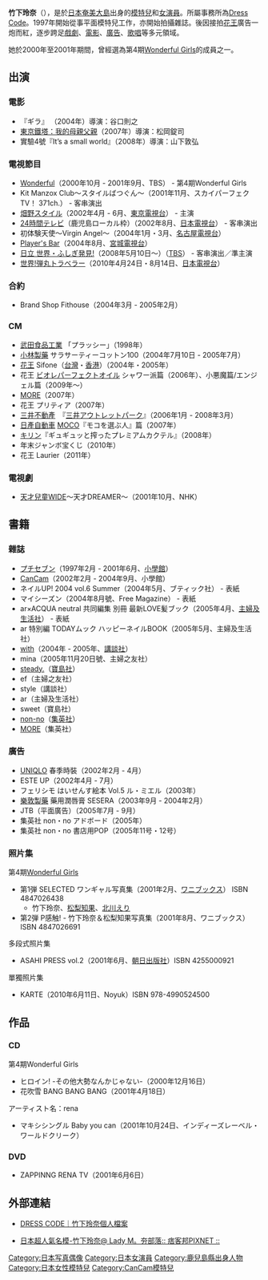 {{blpunsourced|time=2020-01-26}}
{{roughtranslation|time=2020-01-26}}
{{藝人
| 姓名 = 竹下玲奈
| 類型 = 模特兒
| 圖片 =
| 圖片尺寸 = 
| 圖片簡介 = 
| 原名 = 
| 外文名 = 竹下 玲奈
| 外文 = ja
| 羅馬拼音 = Takeshita Rena
| 英文名 =
| 綽號 = 
| 國籍 = {{JPN}}
| 出生日期 = {{Birth_date_and_age|1981|12|17}}
| 出生地點 = {{JPN}}[[鹿兒島縣|鹿兒島縣]][[奄美大島|奄美大島]]
| 職業 = [[模特兒|模特兒]]、[[演員|演員]]
| 語言 = [[日語|日語]]
| 教育程度 = 
| 宗教信仰 =
| 配偶 = 
| 兒女 = 
| 父母 = 
| 音樂類型 = 
| 演奏樂器 = 
| 出身地 = {{JPN}}[[鹿兒島縣|鹿兒島縣]]
| 出道作 = 
| 出道日期 = 1997年
| 代表作 = 
| 活躍年代 = 
| 經紀公司 = [[Dress_Code|Dress Code]]
| 網站 = 
| 相關團體 = 
| 獎項 = 
| IMDb = 
}}
{{Japanese|japanese=竹下 玲奈|kana=たけした れな|romaji=Takeshita Rena}}

'''竹下玲奈'''（{{bd|1981年|12月17日|catIdx=Takeshita Rena}}），是於[[日本|日本]][[奄美大島|奄美大島]]出身的[[模特兒|模特兒]]和[[女演員|女演員]]。所屬事務所為[[Dress_Code|Dress Code]]。1997年開始從事平面模特兒工作，亦開始拍攝雜誌。後因接拍[[花王|花王]]廣告一炮而紅，逐步跨足[[戲劇|戲劇]]、[[電影|電影]]、[[廣告|廣告]]、[[歌唱|歌唱]]等多元領域。

她於2000年至2001年期間，曾經選為第4期[[Wonderful_Girls|Wonderful Girls]]的成員之一。

== 出演 ==
=== 電影 ===
*『ギラ』 （2004年）導演：谷口則之
*[[東京鐵塔：我的母親父親|東京鐵塔：我的母親父親]]（2007年）導演：松岡錠司
*實驗4號『It’s a small world』（2008年）導演：山下敦弘

=== 電視節目 ===
*[[Wonderful|Wonderful]]（2000年10月 - 2001年9月、TBS） - 第4期Wonderful Girls
*Kit Manzox Club～スタイルばつぐん～（2001年11月、スカイパーフェクTV！ 371ch.） - 客串演出
*[[畑野スタイル|畑野スタイル]]（2002年4月 - 6月、[[東京電視台|東京電視台]]） - 主演
*[[24時間テレビ|24時間テレビ]]（鹿児島ローカル枠）（2002年8月、[[日本電視台|日本電視台]]） - 客串演出
*初体験天使～Virgin Angel～（2004年1月・3月、[[名古屋電視台|名古屋電視台]]）
*[[Player's_Bar|Player's Bar]]（2004年8月、[[宮城電視台|宮城電視台]]）
*[[日立_世界・ふしぎ発見!|日立 世界・ふしぎ発見!]]（2008年5月10日～）（[[TBSテレビ|TBS]]） - 客串演出／準主演
*[[世界!弾丸トラベラー|世界!弾丸トラベラー]]（2010年4月24日・8月14日、[[日本電視台|日本電視台]]）

=== 合約 ===
*Brand Shop Fithouse（2004年3月 - 2005年2月）

=== CM ===
*[[武田食品工業|武田食品工業]] 「プラッシー」（1998年）
*[[小林製藥|小林製藥]] サラサーティーコットン100（2004年7月10日 - 2005年7月）
*[[花王|花王]] Sifone（[[台灣|台灣]]・[[香港|香港]]）（2004年・2005年）
*花王 [[ビオレ|ビオレ]]パーフェクトオイル シャワー派篇（2006年）、小悪魔篇/エンジェル篇（2009年～）
*[[MORE|MORE]]（2007年）
*花王 プリティア（2007年）
*[[三井不動產|三井不動產]]　『[[三井アウトレットパーク|三井アウトレットパーク]]』（2006年1月 - 2008年3月）
*[[日產汽車|日產自動車]] [[日產MOCO|MOCO]]『モコを選ぶ人』篇（2007年）
*[[麒麟|キリン]]『ギュギュッと搾ったプレミアムカクテル』（2008年）
*年末ジャンボ宝くじ（2010年）
*花王 Laurier（2011年）

=== 電視劇 ===
*[[天才兒童系列|天才兒童]]WIDE～天才DREAMER～（2001年10月、NHK） 

== 書籍 ==
=== 雜誌 ===
*[[プチセブン|プチセブン]]（1997年2月 - 2001年6月、[[小學館|小學館]]）
*[[CanCam|CanCam]]（2002年2月 - 2004年9月、小學館）
*ネイルUP! 2004 vol.6 Summer（2004年5月、ブティック社） - 表紙
*マイシーズン（2004年8月號、Free Magazine） - 表紙
*ar×ACQUA neutral 共同編集 別冊 最新LOVE髪ブック（2005年4月、[[主婦及生活社|主婦及生活社]]） - 表紙
*ar 特別編 TODAYムック ハッピーネイルBOOK（2005年5月、主婦及生活社）
*[[with|with]]（2004年 - 2005年、[[講談社|講談社]]）
*mina（2005年11月20日號、主婦之友社）
*[[steady.|steady.]]（[[寶島社|寶島社]]）
*ef（主婦之友社）
*style（講談社）
*ar（主婦及生活社）
*sweet（寶島社）
*[[non-no|non-no]]（[[集英社|集英社]]）
*[[MORE|MORE]]（集英社）

=== 廣告 ===
*[[UNIQLO|UNIQLO]] 春季時裝（2002年2月 - 4月）
*ESTE UP（2002年4月 - 7月）
*フェリシモ はいせんす絵本 Vol.5 ル・ミエル（2003年）
*[[樂敦製藥|樂敦製藥]] 藥用潤唇膏 SESERA（2003年9月 - 2004年2月）
*JTB（平面廣告）（2005年7月 - 9月）
*集英社 non・no アドボード（2005年）
*集英社 non・no 書店用POP（2005年11号・12号）

=== 照片集 ===
;第4期[[Wonderful_Girls|Wonderful Girls]]
*第1弾 SELECTED ワンギャル写真集（2001年2月、[[ワニブックス|ワニブックス]]） ISBN 4847026438
** 竹下玲奈、[[松里知果|松梨知果]]、[[北川えり|北川えり]]
*第2弾 P感触! - 竹下玲奈＆松梨知果写真集（2001年8月、ワニブックス） ISBN 4847026691

;多段式照片集
*ASAHI PRESS vol.2（2001年6月、[[朝日出版社|朝日出版社]]）ISBN 4255000921

;單獨照片集
*KARTE（2010年6月11日、Noyuk）ISBN 978-4990524500

== 作品 ==
=== CD ===
;第4期Wonderful Girls
*ヒロイン! -その他大勢なんかじゃない-（2000年12月16日）
*花吹雪 BANG BANG BANG（2001年4月18日）

;アーティスト名：rena
*マキシシングル Baby you can（2001年10月24日、インディーズレーベル・ワールドクリーク）

=== DVD ===
*ZAPPINNG RENA TV（2001年6月6日）

== 外部連結 ==
* {{ja icon}} [http://dresscode-pro.com/takeshita-rena.html DRESS CODE｜竹下玲奈個人檔案] {{Wayback|url=http://dresscode-pro.com/takeshita-rena.html |date=20130629081141 }}
* {{zh icon}} [http://sherihsu.pixnet.net/blog/post/26834895 日本超人氣名模-竹下玲奈@ Lady M。夯部落:: 痞客邦PIXNET ::] {{Wayback|url=http://sherihsu.pixnet.net/blog/post/26834895 |date=20191009153349 }}

{{DEFAULTSORT:Takeshita Rena}}
[[Category:日本写真偶像|Category:日本写真偶像]]
[[Category:日本女演員|Category:日本女演員]]
[[Category:鹿兒島縣出身人物|Category:鹿兒島縣出身人物]]
[[Category:日本女性模特兒|Category:日本女性模特兒]]
[[Category:CanCam模特兒|Category:CanCam模特兒]]